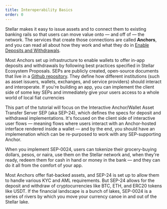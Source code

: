 ```yaml
---
title: Interoperability Basics
order: 0
---
```

Stellar makes it easy to issue assets and to connect them to existing banking rails so that users can move value onto — and off of — the network.  The services that create those connections are called **Anchors**, and you can read all about how they work and what they do in [Enable Deposits and Withdrawals](link).  

Most Anchors set up infrastructure to enable wallets to offer in-app deposits and withdrawals by following best practices specified in Stellar Ecosystem Proposals.  SEPs are publicly created, open-source documents that live in a [Github repository](link).  They define how different institutions (such as asset issuers, wallets, exchanges, and service providers) should interact and interoperate.  If you're building an app, you can implement the client side of some key SEPs and immediately give your users access to a whole world of local fiat currencies  

This part of the tutorial will focus on the Interactive Anchor/Wallet Asset Transfer Server SEP (aka SEP-24), which defines the specs for deposit and withdrawal implementations. It's focused on the client side of interactive user flows — meaning flows where users interact with an Anchor-hosted interface rendered inside a wallet — and by the end, you should have an implemenation which can be re-purposed to work with any SEP-supporting Anchor.

When you implement SEP-0024, users can tokenize their grocery-buying dollars, pesos, or naira, use them on the Stellar network and, when they're ready, redeem them for cash in hand or money in the bank — and they can do it all from the comfort of your app.

Most Anchors offer fiat-backed assets, and SEP-24 is set up to allow them to handle various KYC and AML requirements. But SEP-24 allows for the deposit and withdraw of cryptocurrencies like BTC, ETH, and ERC20 tokens like USDT. If the financial landscape is a bunch of lakes, SEP-0024 is a series of rivers by which you move your currency canoe in and out of the Stellar lake.
